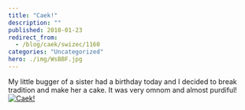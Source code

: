 ```yaml
---
title: "Caek!"
description: ""
published: 2010-01-23
redirect_from:
  - /blog/caek/swizec/1160
categories: "Uncategorized"
hero: ./img/WsBBF.jpg
---
```


My little bugger of a sister had a birthday today and I decided to break tradition and make her a cake. It was very omnom and almost purdiful! [![](./img/Caek0jid0g.jpeg "Caek!")](./img/WsBBF.jpg)
